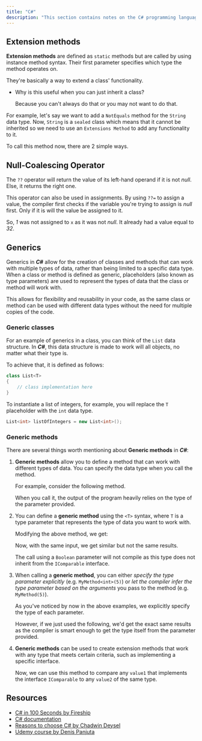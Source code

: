 ```yaml
---
title: "C#"
description: "This section contains notes on the C# programming language."
---
```



## Extension methods

**Extension methods** are defined as `static` methods but are called by using instance method syntax. Their first parameter specifies which type the method operates on.

They're basically a way to extend a class' functionality.

- Why is this useful when you can just inherit a class?

  Because you can't always do that or you may not want to do that.

For example, let's say we want to add a `NotEquals` method for the `String` data type. Now, `String` is a `sealed` class which means that it cannot be inherited so we need to use an `Extensions Method` to add any functionality to it.

<Gist gistCode="2b192ecdd9213f18fca22b72c30fab2e" fileName="csharp-extensions.cs" />

To call this method now, there are 2 simple ways.

<Gist gistCode="2b192ecdd9213f18fca22b72c30fab2e" fileName="csharp-extensions-demo.cs" />

## Null-Coalescing Operator

The `??` operator will return the value of its left-hand operand if it is not *null*. Else, it returns the right one.

<Gist gistCode="2b192ecdd9213f18fca22b72c30fab2e" fileName="csharp-null-coalescing-1.cs" />

<Gist gistCode="2b192ecdd9213f18fca22b72c30fab2e" fileName="csharp-null-coalescing-2.cs" />

This operator can also be used in assignments. By using `??=` to assign a value, the compiler first checks if the variable you're trying to assign is *null* first. Only if it is will the value be assigned to it.

<Gist gistCode="2b192ecdd9213f18fca22b72c30fab2e" fileName="csharp-null-coalescing-operator.cs" />

So, *1* was not assigned to `x` as it was not *null*. It already had a value equal to *32*.

## Generics

Generics in ***C\#*** allow for the creation of classes and methods that can work with multiple types of data, rather than being limited to a specific data type. When a class or method is defined as generic, placeholders (also known as type parameters) are used to represent the types of data that the class or method will work with.

This allows for flexibility and reusability in your code, as the same class or method can be used with different data types without the need for multiple copies of the code.

### Generic classes

For an example of generics in a class, you can think of the `List` data structure. In ***C\#***, this data structure is made to work will all objects, no matter what their type is.

To achieve that, it is defined as follows:

```csharp
class List<T>
{
    // class implementation here
}
```

To instantiate a list of integers, for example, you will replace the `T` placeholder with the `int` data type.

```csharp
List<int> listOfIntegers = new List<int>();
```

### Generic methods

There are several things worth mentioning about **Generic methods** in ***C\#***:

1. **Generic methods** allow you to define a method that can work with different types of data. You can specify the data type when you call the method.

   For example, consider the following method.

   <Gist gistCode="2b192ecdd9213f18fca22b72c30fab2e" fileName="csharp-generic-method.cs" />

   When you call it, the output of the program heavily relies on the type of the parameter provided.

   <Gist gistCode="2b192ecdd9213f18fca22b72c30fab2e" fileName="csharp-generic-method-demo.cs" />

2. You can define a **generic method** using the `<T>` syntax, where `T` is a type parameter that represents the type of data you want to work with.

   Modifying the above method, we get:

   <Gist gistCode="2b192ecdd9213f18fca22b72c30fab2e" fileName="csharp-generic-method-typed.cs" />

   Now, with the same input, we get similar but not the same results.

   <Gist gistCode="2b192ecdd9213f18fca22b72c30fab2e" fileName="csharp-generic-method-typed-demo.cs" />

   The call using a `Boolean` parameter will not compile as this type does not inherit from the `IComparable` interface.

3. When calling a **generic method**, you can either *specify the type parameter explicitly* (e.g. `MyMethod<int>(5)`) or *let the compiler infer the type parameter based on the arguments* you pass to the method (e.g. `MyMethod(5)`).

   As you've noticed by now in the above examples, we explicitly specify the type of each parameter.

   However, if we just used the following, we'd get the exact same results as the compiler is smart enough to get the type itself from the parameter provided.

   <Gist gistCode="2b192ecdd9213f18fca22b72c30fab2e" fileName="csharp-generic-method-default-type.cs" />

4. **Generic methods** can be used to create extension methods that work with any type that meets certain criteria, such as implementing a specific interface.

   <Gist gistCode="2b192ecdd9213f18fca22b72c30fab2e" fileName="csharp-generic-method-typed-extension.cs" />

   Now, we can use this method to compare any `value1` that implements the interface `IComparable` to any `value2` of the same type.

   <Gist gistCode="2b192ecdd9213f18fca22b72c30fab2e" fileName="csharp-generic-method-typed-extension-demo.cs" />

## Resources

- [C\# in 100 Seconds by Fireship](https://youtu.be/ravLFzIguCM)
- [C\# documentation](https://docs.microsoft.com/en-us/dotnet/csharp/)
- [Reasons to choose C\# by Chadwin Deysel](https://dev.to/chadwinjdeysel/why-i-chose-c-48ng)
- [Udemy course by Denis Panjuta](https://www.udemy.com/share/101vEs2@Pm5KfWJSSVIKdkRKBkhOVD5uY1c=/)
